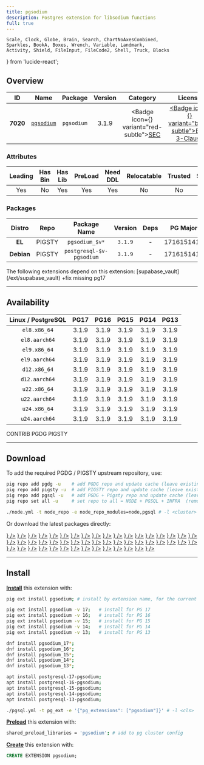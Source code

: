 ```yaml
---
title: pgsodium
description: Postgres extension for libsodium functions
full: true
---
```


    Scale, Clock, Globe, Brain, Search, ChartNoAxesCombined,
    Sparkles, BookA, Boxes, Wrench, Variable, Landmark,
    Activity, Shield, FileInput, FileCode2, Shell, Truck, Blocks
} from 'lucide-react';

## Overview

| <TooltipIconButton tooltip="Extension unique identifier" side="top">ID</TooltipIconButton> | <TooltipIconButton tooltip="Extension name" side="top">Name</TooltipIconButton> | <TooltipIconButton tooltip="Package name for installation" side="top">Package</TooltipIconButton> | <TooltipIconButton tooltip="Latest available extension version" side="top">Version</TooltipIconButton> | <TooltipIconButton tooltip="Extension category" side="top">Category</TooltipIconButton> | <TooltipIconButton tooltip="Open source license" side="top">License</TooltipIconButton> | <TooltipIconButton tooltip="Programming language" side="top">Lang</TooltipIconButton> |
|:--------:|:--------:|:----------:|:--------------:|:---------------------------------------:|:------------------------------------------------------:|:----:|
| **7020** | [`pgsodium`](https://github.com/michelp/pgsodium) | `pgsodium` | 3.1.9 | <Badge icon={<Shield />} variant="red-subtle"><a href="/ext/sec" className="no-underline">SEC</a></Badge> | <a href="/ext/list/license#bsd-3-clause" className="no-underline"><Badge icon={<Scale />} variant="blue-subtle">BSD 3-Clause</Badge></a> | <a href="/ext/list/lang#c"><Badge icon={<FileCode2 />} variant="blue-subtle">C</Badge></a> |

### Attributes

| <TooltipIconButton tooltip="The Primary Leading extension in the Package" side="top">Leading</TooltipIconButton> | <TooltipIconButton tooltip="Contains binary utils" side="top">Has Bin</TooltipIconButton> | <TooltipIconButton tooltip="Contains .so shared library files" side="top">Has Lib</TooltipIconButton> | <TooltipIconButton tooltip="Requires preloading via shared_preload_libraries" side="top">PreLoad</TooltipIconButton> | <TooltipIconButton tooltip="Requires CREATE EXTENSION DDL command" side="top">Need DDL</TooltipIconButton> | <TooltipIconButton tooltip="Can be installed in any schema" side="top">Relocatable</TooltipIconButton> | <TooltipIconButton tooltip="Can be created by non-superuser" side="top">Trusted</TooltipIconButton> | <TooltipIconButton tooltip="Schemas used by this extension" side="top">Schemas</TooltipIconButton> |
|:-------:|:-------:|:-------:|:-------:|:--------:|:-----------:|:-------:|:-------:|
| Yes | No | Yes | Yes | Yes | No | No | `pgsodium` |

### Packages

| <TooltipIconButton tooltip="Linux distribution family, EL or Debian" side="top">Distro</TooltipIconButton> | <TooltipIconButton tooltip="Package repository" side="top">Repo</TooltipIconButton> | <TooltipIconButton tooltip="The RPM/DEB Package Name Pattern (replace $v with real pg major)" side="top">Package Name</TooltipIconButton> | <TooltipIconButton tooltip="Latest package version" side="top">Version</TooltipIconButton> | <TooltipIconButton tooltip="RPM/DEB Package dependencies" side="top">Deps</TooltipIconButton> | <TooltipIconButton tooltip="Available in these PostgreSQL Major Versions" side="top">PG Major</TooltipIconButton> |
|:----------:|:--------:|:------------------------:|:-----------:|:------------:|:------------------:|
|   **EL**   | <Badge variant="amber-subtle"><span className="font-bold">PIGSTY</span></Badge> | `pgsodium_$v*` | `3.1.9` | - | <Badge variant="green-subtle">17</Badge><Badge variant="green-subtle">16</Badge><Badge variant="green-subtle">15</Badge><Badge variant="green-subtle">14</Badge><Badge variant="green-subtle">13</Badge> |
| **Debian** | <Badge variant="amber-subtle"><span className="font-bold">PIGSTY</span></Badge> | `postgresql-$v-pgsodium` | `3.1.9` | - | <Badge variant="green-subtle">17</Badge><Badge variant="green-subtle">16</Badge><Badge variant="green-subtle">15</Badge><Badge variant="green-subtle">14</Badge><Badge variant="green-subtle">13</Badge> |


<Callout title="Dependent Extensions" type="info">
    The following extensions depend on this extension: [supabase_vault](/ext/supabase_vault)
</Callout>

<Callout title="Comments" type="info">
    +fix missing pg17
</Callout>


------

## Availability

| <TooltipIconButton tooltip="Linux Distro Arch / PostgreSQL Major Version" side="top">Linux / PostgreSQL </TooltipIconButton> | **PG17** | **PG16** | **PG15** | **PG14** | **PG13** |
|:-----:|:-----:|:-----:|:-----:|:-----:|:-----:|
| `el8.x86_64` | <Badge variant="blue-subtle">3.1.9</Badge> | <Badge variant="blue-subtle">3.1.9</Badge> | <Badge variant="blue-subtle">3.1.9</Badge> | <Badge variant="blue-subtle">3.1.9</Badge> | <Badge variant="blue-subtle">3.1.9</Badge> |
| `el8.aarch64` | <Badge variant="blue-subtle">3.1.9</Badge> | <Badge variant="blue-subtle">3.1.9</Badge> | <Badge variant="blue-subtle">3.1.9</Badge> | <Badge variant="blue-subtle">3.1.9</Badge> | <Badge variant="blue-subtle">3.1.9</Badge> |
| `el9.x86_64` | <Badge variant="blue-subtle">3.1.9</Badge> | <Badge variant="blue-subtle">3.1.9</Badge> | <Badge variant="blue-subtle">3.1.9</Badge> | <Badge variant="blue-subtle">3.1.9</Badge> | <Badge variant="blue-subtle">3.1.9</Badge> |
| `el9.aarch64` | <Badge variant="blue-subtle">3.1.9</Badge> | <Badge variant="blue-subtle">3.1.9</Badge> | <Badge variant="blue-subtle">3.1.9</Badge> | <Badge variant="blue-subtle">3.1.9</Badge> | <Badge variant="blue-subtle">3.1.9</Badge> |
| `d12.x86_64` | <Badge variant="amber-subtle">3.1.9</Badge> | <Badge variant="amber-subtle">3.1.9</Badge> | <Badge variant="amber-subtle">3.1.9</Badge> | <Badge variant="amber-subtle">3.1.9</Badge> | <Badge variant="amber-subtle">3.1.9</Badge> |
| `d12.aarch64` | <Badge variant="amber-subtle">3.1.9</Badge> | <Badge variant="amber-subtle">3.1.9</Badge> | <Badge variant="amber-subtle">3.1.9</Badge> | <Badge variant="amber-subtle">3.1.9</Badge> | <Badge variant="amber-subtle">3.1.9</Badge> |
| `u22.x86_64` | <Badge variant="amber-subtle">3.1.9</Badge> | <Badge variant="amber-subtle">3.1.9</Badge> | <Badge variant="amber-subtle">3.1.9</Badge> | <Badge variant="amber-subtle">3.1.9</Badge> | <Badge variant="amber-subtle">3.1.9</Badge> |
| `u22.aarch64` | <Badge variant="amber-subtle">3.1.9</Badge> | <Badge variant="amber-subtle">3.1.9</Badge> | <Badge variant="amber-subtle">3.1.9</Badge> | <Badge variant="amber-subtle">3.1.9</Badge> | <Badge variant="amber-subtle">3.1.9</Badge> |
| `u24.x86_64` | <Badge variant="amber-subtle">3.1.9</Badge> | <Badge variant="amber-subtle">3.1.9</Badge> | <Badge variant="amber-subtle">3.1.9</Badge> | <Badge variant="amber-subtle">3.1.9</Badge> | <Badge variant="amber-subtle">3.1.9</Badge> |
| `u24.aarch64` | <Badge variant="amber-subtle">3.1.9</Badge> | <Badge variant="amber-subtle">3.1.9</Badge> | <Badge variant="amber-subtle">3.1.9</Badge> | <Badge variant="amber-subtle">3.1.9</Badge> | <Badge variant="amber-subtle">3.1.9</Badge> |

<Badge variant="green-subtle"><span className="font-black">CONTRIB</span></Badge> <Badge variant="blue-subtle"><span className="font-black">PGDG</span></Badge> <Badge variant="amber-subtle"><span className="font-black">PIGSTY</span></Badge>

------

## Download

To add the required PGDG / PIGSTY upstream repository, use:

```bash tab="pig"
pig repo add pgdg -u    # add PGDG repo and update cache (leave existing repos)
pig repo add pigsty -u  # add PIGSTY repo and update cache (leave existing repos)
pig repo add pgsql -u   # add PGDG + Pigsty repo and update cache (leave existing repos)
pig repo set all -u     # set repo to all = NODE + PGSQL + INFRA  (remove existing repos)
```
```bash tab="pigsty"
./node.yml -t node_repo -e node_repo_modules=node,pgsql # -l <cluster>
```

Or download the latest packages directly:

<Files>
    <Folder name="el8.x86_64">
        <a href="https://download.postgresql.org/pub/repos/yum/17/redhat/rhel-8-x86_64/pgsodium_17-3.1.9-3PGDG.rhel8.x86_64.rpm"><File name="pgsodium_17-3.1.9-3PGDG.rhel8.x86_64.rpm" icon={<Package className="text-emerald-500" />} /></a>
        <a href="https://download.postgresql.org/pub/repos/yum/16/redhat/rhel-8-x86_64/pgsodium_16-3.1.9-1PGDG.rhel8.x86_64.rpm"><File name="pgsodium_16-3.1.9-1PGDG.rhel8.x86_64.rpm" icon={<Package className="text-emerald-500" />} /></a>
        <a href="https://download.postgresql.org/pub/repos/yum/15/redhat/rhel-8-x86_64/pgsodium_15-3.1.9-1PGDG.rhel8.x86_64.rpm"><File name="pgsodium_15-3.1.9-1PGDG.rhel8.x86_64.rpm" icon={<Package className="text-emerald-500" />} /></a>
        <a href="https://download.postgresql.org/pub/repos/yum/14/redhat/rhel-8-x86_64/pgsodium_14-3.1.9-1PGDG.rhel8.x86_64.rpm"><File name="pgsodium_14-3.1.9-1PGDG.rhel8.x86_64.rpm" icon={<Package className="text-emerald-500" />} /></a>
        <a href="https://download.postgresql.org/pub/repos/yum/13/redhat/rhel-8-x86_64/pgsodium_13-3.1.9-1PGDG.rhel8.x86_64.rpm"><File name="pgsodium_13-3.1.9-1PGDG.rhel8.x86_64.rpm" icon={<Package className="text-emerald-500" />} /></a>
    </Folder>
    <Folder name="el8.aarch64">
        <a href="https://download.postgresql.org/pub/repos/yum/17/redhat/rhel-8-aarch64/pgsodium_17-3.1.9-3PGDG.rhel8.aarch64.rpm"><File name="pgsodium_17-3.1.9-3PGDG.rhel8.aarch64.rpm" icon={<Package className="text-orange-500" />} /></a>
        <a href="https://download.postgresql.org/pub/repos/yum/16/redhat/rhel-8-aarch64/pgsodium_16-3.1.9-1PGDG.rhel8.aarch64.rpm"><File name="pgsodium_16-3.1.9-1PGDG.rhel8.aarch64.rpm" icon={<Package className="text-orange-500" />} /></a>
        <a href="https://download.postgresql.org/pub/repos/yum/15/redhat/rhel-8-aarch64/pgsodium_15-3.1.9-1PGDG.rhel8.aarch64.rpm"><File name="pgsodium_15-3.1.9-1PGDG.rhel8.aarch64.rpm" icon={<Package className="text-orange-500" />} /></a>
        <a href="https://download.postgresql.org/pub/repos/yum/14/redhat/rhel-8-aarch64/pgsodium_14-3.1.9-1PGDG.rhel8.aarch64.rpm"><File name="pgsodium_14-3.1.9-1PGDG.rhel8.aarch64.rpm" icon={<Package className="text-orange-500" />} /></a>
        <a href="https://download.postgresql.org/pub/repos/yum/13/redhat/rhel-8-aarch64/pgsodium_13-3.1.9-1PGDG.rhel8.aarch64.rpm"><File name="pgsodium_13-3.1.9-1PGDG.rhel8.aarch64.rpm" icon={<Package className="text-orange-500" />} /></a>
    </Folder>
    <Folder name="el9.x86_64">
        <a href="https://download.postgresql.org/pub/repos/yum/17/redhat/rhel-9-x86_64/pgsodium_17-3.1.9-3PGDG.rhel9.x86_64.rpm"><File name="pgsodium_17-3.1.9-3PGDG.rhel9.x86_64.rpm" icon={<Package className="text-emerald-500" />} /></a>
        <a href="https://download.postgresql.org/pub/repos/yum/16/redhat/rhel-9-x86_64/pgsodium_16-3.1.9-1PGDG.rhel9.x86_64.rpm"><File name="pgsodium_16-3.1.9-1PGDG.rhel9.x86_64.rpm" icon={<Package className="text-emerald-500" />} /></a>
        <a href="https://download.postgresql.org/pub/repos/yum/15/redhat/rhel-9-x86_64/pgsodium_15-3.1.9-1PGDG.rhel9.x86_64.rpm"><File name="pgsodium_15-3.1.9-1PGDG.rhel9.x86_64.rpm" icon={<Package className="text-emerald-500" />} /></a>
        <a href="https://download.postgresql.org/pub/repos/yum/14/redhat/rhel-9-x86_64/pgsodium_14-3.1.9-1PGDG.rhel9.x86_64.rpm"><File name="pgsodium_14-3.1.9-1PGDG.rhel9.x86_64.rpm" icon={<Package className="text-emerald-500" />} /></a>
        <a href="https://download.postgresql.org/pub/repos/yum/13/redhat/rhel-9-x86_64/pgsodium_13-3.1.9-1PGDG.rhel9.x86_64.rpm"><File name="pgsodium_13-3.1.9-1PGDG.rhel9.x86_64.rpm" icon={<Package className="text-emerald-500" />} /></a>
    </Folder>
    <Folder name="el9.aarch64">
        <a href="https://download.postgresql.org/pub/repos/yum/17/redhat/rhel-9-aarch64/pgsodium_17-3.1.9-3PGDG.rhel9.aarch64.rpm"><File name="pgsodium_17-3.1.9-3PGDG.rhel9.aarch64.rpm" icon={<Package className="text-orange-500" />} /></a>
        <a href="https://download.postgresql.org/pub/repos/yum/16/redhat/rhel-9-aarch64/pgsodium_16-3.1.9-1PGDG.rhel9.aarch64.rpm"><File name="pgsodium_16-3.1.9-1PGDG.rhel9.aarch64.rpm" icon={<Package className="text-orange-500" />} /></a>
        <a href="https://download.postgresql.org/pub/repos/yum/15/redhat/rhel-9-aarch64/pgsodium_15-3.1.9-1PGDG.rhel9.aarch64.rpm"><File name="pgsodium_15-3.1.9-1PGDG.rhel9.aarch64.rpm" icon={<Package className="text-orange-500" />} /></a>
        <a href="https://download.postgresql.org/pub/repos/yum/14/redhat/rhel-9-aarch64/pgsodium_14-3.1.9-1PGDG.rhel9.aarch64.rpm"><File name="pgsodium_14-3.1.9-1PGDG.rhel9.aarch64.rpm" icon={<Package className="text-orange-500" />} /></a>
        <a href="https://download.postgresql.org/pub/repos/yum/13/redhat/rhel-9-aarch64/pgsodium_13-3.1.9-1PGDG.rhel9.aarch64.rpm"><File name="pgsodium_13-3.1.9-1PGDG.rhel9.aarch64.rpm" icon={<Package className="text-orange-500" />} /></a>
    </Folder>
    <Folder name="d12.x86_64">
        <a href="https://repo.pigsty.io/apt/pgsql/bookworm/pool/main/p/pgsodium/postgresql-17-pgsodium_3.1.9-1PIGSTY~bookworm_amd64.deb"><File name="postgresql-17-pgsodium_3.1.9-1PIGSTY~bookworm_amd64.deb" icon={<Box className="text-emerald-500" />} /></a>
        <a href="https://repo.pigsty.io/apt/pgsql/bookworm/pool/main/p/pgsodium/postgresql-16-pgsodium_3.1.9-1PIGSTY~bookworm_amd64.deb"><File name="postgresql-16-pgsodium_3.1.9-1PIGSTY~bookworm_amd64.deb" icon={<Box className="text-emerald-500" />} /></a>
        <a href="https://repo.pigsty.io/apt/pgsql/bookworm/pool/main/p/pgsodium/postgresql-15-pgsodium_3.1.9-1PIGSTY~bookworm_amd64.deb"><File name="postgresql-15-pgsodium_3.1.9-1PIGSTY~bookworm_amd64.deb" icon={<Box className="text-emerald-500" />} /></a>
        <a href="https://repo.pigsty.io/apt/pgsql/bookworm/pool/main/p/pgsodium/postgresql-14-pgsodium_3.1.9-1PIGSTY~bookworm_amd64.deb"><File name="postgresql-14-pgsodium_3.1.9-1PIGSTY~bookworm_amd64.deb" icon={<Box className="text-emerald-500" />} /></a>
        <a href="https://repo.pigsty.io/apt/pgsql/bookworm/pool/main/p/pgsodium/postgresql-13-pgsodium_3.1.9-1PIGSTY~bookworm_amd64.deb"><File name="postgresql-13-pgsodium_3.1.9-1PIGSTY~bookworm_amd64.deb" icon={<Box className="text-emerald-500" />} /></a>
    </Folder>
    <Folder name="d12.aarch64">
        <a href="https://repo.pigsty.io/apt/pgsql/bookworm/pool/main/p/pgsodium/postgresql-17-pgsodium_3.1.9-1PIGSTY~bookworm_arm64.deb"><File name="postgresql-17-pgsodium_3.1.9-1PIGSTY~bookworm_arm64.deb" icon={<Box className="text-orange-500" />} /></a>
        <a href="https://repo.pigsty.io/apt/pgsql/bookworm/pool/main/p/pgsodium/postgresql-16-pgsodium_3.1.9-1PIGSTY~bookworm_arm64.deb"><File name="postgresql-16-pgsodium_3.1.9-1PIGSTY~bookworm_arm64.deb" icon={<Box className="text-orange-500" />} /></a>
        <a href="https://repo.pigsty.io/apt/pgsql/bookworm/pool/main/p/pgsodium/postgresql-15-pgsodium_3.1.9-1PIGSTY~bookworm_arm64.deb"><File name="postgresql-15-pgsodium_3.1.9-1PIGSTY~bookworm_arm64.deb" icon={<Box className="text-orange-500" />} /></a>
        <a href="https://repo.pigsty.io/apt/pgsql/bookworm/pool/main/p/pgsodium/postgresql-14-pgsodium_3.1.9-1PIGSTY~bookworm_arm64.deb"><File name="postgresql-14-pgsodium_3.1.9-1PIGSTY~bookworm_arm64.deb" icon={<Box className="text-orange-500" />} /></a>
        <a href="https://repo.pigsty.io/apt/pgsql/bookworm/pool/main/p/pgsodium/postgresql-13-pgsodium_3.1.9-1PIGSTY~bookworm_arm64.deb"><File name="postgresql-13-pgsodium_3.1.9-1PIGSTY~bookworm_arm64.deb" icon={<Box className="text-orange-500" />} /></a>
    </Folder>
    <Folder name="u22.x86_64">
        <a href="https://repo.pigsty.io/apt/pgsql/jammy/pool/main/p/pgsodium/postgresql-17-pgsodium_3.1.9-1PIGSTY~jammy_amd64.deb"><File name="postgresql-17-pgsodium_3.1.9-1PIGSTY~jammy_amd64.deb" icon={<Box className="text-emerald-500" />} /></a>
        <a href="https://repo.pigsty.io/apt/pgsql/jammy/pool/main/p/pgsodium/postgresql-16-pgsodium_3.1.9-1PIGSTY~jammy_amd64.deb"><File name="postgresql-16-pgsodium_3.1.9-1PIGSTY~jammy_amd64.deb" icon={<Box className="text-emerald-500" />} /></a>
        <a href="https://repo.pigsty.io/apt/pgsql/jammy/pool/main/p/pgsodium/postgresql-15-pgsodium_3.1.9-1PIGSTY~jammy_amd64.deb"><File name="postgresql-15-pgsodium_3.1.9-1PIGSTY~jammy_amd64.deb" icon={<Box className="text-emerald-500" />} /></a>
        <a href="https://repo.pigsty.io/apt/pgsql/jammy/pool/main/p/pgsodium/postgresql-14-pgsodium_3.1.9-1PIGSTY~jammy_amd64.deb"><File name="postgresql-14-pgsodium_3.1.9-1PIGSTY~jammy_amd64.deb" icon={<Box className="text-emerald-500" />} /></a>
        <a href="https://repo.pigsty.io/apt/pgsql/jammy/pool/main/p/pgsodium/postgresql-13-pgsodium_3.1.9-1PIGSTY~jammy_amd64.deb"><File name="postgresql-13-pgsodium_3.1.9-1PIGSTY~jammy_amd64.deb" icon={<Box className="text-emerald-500" />} /></a>
    </Folder>
    <Folder name="u22.aarch64">
        <a href="https://repo.pigsty.io/apt/pgsql/jammy/pool/main/p/pgsodium/postgresql-17-pgsodium_3.1.9-1PIGSTY~jammy_arm64.deb"><File name="postgresql-17-pgsodium_3.1.9-1PIGSTY~jammy_arm64.deb" icon={<Box className="text-orange-500" />} /></a>
        <a href="https://repo.pigsty.io/apt/pgsql/jammy/pool/main/p/pgsodium/postgresql-16-pgsodium_3.1.9-1PIGSTY~jammy_arm64.deb"><File name="postgresql-16-pgsodium_3.1.9-1PIGSTY~jammy_arm64.deb" icon={<Box className="text-orange-500" />} /></a>
        <a href="https://repo.pigsty.io/apt/pgsql/jammy/pool/main/p/pgsodium/postgresql-15-pgsodium_3.1.9-1PIGSTY~jammy_arm64.deb"><File name="postgresql-15-pgsodium_3.1.9-1PIGSTY~jammy_arm64.deb" icon={<Box className="text-orange-500" />} /></a>
        <a href="https://repo.pigsty.io/apt/pgsql/jammy/pool/main/p/pgsodium/postgresql-14-pgsodium_3.1.9-1PIGSTY~jammy_arm64.deb"><File name="postgresql-14-pgsodium_3.1.9-1PIGSTY~jammy_arm64.deb" icon={<Box className="text-orange-500" />} /></a>
        <a href="https://repo.pigsty.io/apt/pgsql/jammy/pool/main/p/pgsodium/postgresql-13-pgsodium_3.1.9-1PIGSTY~jammy_arm64.deb"><File name="postgresql-13-pgsodium_3.1.9-1PIGSTY~jammy_arm64.deb" icon={<Box className="text-orange-500" />} /></a>
    </Folder>
    <Folder name="u24.x86_64">
        <a href="https://repo.pigsty.io/apt/pgsql/noble/pool/main/p/pgsodium/postgresql-17-pgsodium_3.1.9-1PIGSTY~noble_amd64.deb"><File name="postgresql-17-pgsodium_3.1.9-1PIGSTY~noble_amd64.deb" icon={<Box className="text-emerald-500" />} /></a>
        <a href="https://repo.pigsty.io/apt/pgsql/noble/pool/main/p/pgsodium/postgresql-16-pgsodium_3.1.9-1PIGSTY~noble_amd64.deb"><File name="postgresql-16-pgsodium_3.1.9-1PIGSTY~noble_amd64.deb" icon={<Box className="text-emerald-500" />} /></a>
        <a href="https://repo.pigsty.io/apt/pgsql/noble/pool/main/p/pgsodium/postgresql-15-pgsodium_3.1.9-1PIGSTY~noble_amd64.deb"><File name="postgresql-15-pgsodium_3.1.9-1PIGSTY~noble_amd64.deb" icon={<Box className="text-emerald-500" />} /></a>
        <a href="https://repo.pigsty.io/apt/pgsql/noble/pool/main/p/pgsodium/postgresql-14-pgsodium_3.1.9-1PIGSTY~noble_amd64.deb"><File name="postgresql-14-pgsodium_3.1.9-1PIGSTY~noble_amd64.deb" icon={<Box className="text-emerald-500" />} /></a>
        <a href="https://repo.pigsty.io/apt/pgsql/noble/pool/main/p/pgsodium/postgresql-13-pgsodium_3.1.9-1PIGSTY~noble_amd64.deb"><File name="postgresql-13-pgsodium_3.1.9-1PIGSTY~noble_amd64.deb" icon={<Box className="text-emerald-500" />} /></a>
    </Folder>
    <Folder name="u24.aarch64">
        <a href="https://repo.pigsty.io/apt/pgsql/noble/pool/main/p/pgsodium/postgresql-17-pgsodium_3.1.9-1PIGSTY~noble_arm64.deb"><File name="postgresql-17-pgsodium_3.1.9-1PIGSTY~noble_arm64.deb" icon={<Box className="text-orange-500" />} /></a>
        <a href="https://repo.pigsty.io/apt/pgsql/noble/pool/main/p/pgsodium/postgresql-16-pgsodium_3.1.9-1PIGSTY~noble_arm64.deb"><File name="postgresql-16-pgsodium_3.1.9-1PIGSTY~noble_arm64.deb" icon={<Box className="text-orange-500" />} /></a>
        <a href="https://repo.pigsty.io/apt/pgsql/noble/pool/main/p/pgsodium/postgresql-15-pgsodium_3.1.9-1PIGSTY~noble_arm64.deb"><File name="postgresql-15-pgsodium_3.1.9-1PIGSTY~noble_arm64.deb" icon={<Box className="text-orange-500" />} /></a>
        <a href="https://repo.pigsty.io/apt/pgsql/noble/pool/main/p/pgsodium/postgresql-14-pgsodium_3.1.9-1PIGSTY~noble_arm64.deb"><File name="postgresql-14-pgsodium_3.1.9-1PIGSTY~noble_arm64.deb" icon={<Box className="text-orange-500" />} /></a>
        <a href="https://repo.pigsty.io/apt/pgsql/noble/pool/main/p/pgsodium/postgresql-13-pgsodium_3.1.9-1PIGSTY~noble_arm64.deb"><File name="postgresql-13-pgsodium_3.1.9-1PIGSTY~noble_arm64.deb" icon={<Box className="text-orange-500" />} /></a>
    </Folder>
</Files>

------

## Install

[**Install**](/docs/pgsql/extension/install) this extension with:

```bash tab="pig"
pig ext install pgsodium; # install by extension name, for the current active PG version

pig ext install pgsodium -v 17;   # install for PG 17
pig ext install pgsodium -v 16;   # install for PG 16
pig ext install pgsodium -v 15;   # install for PG 15
pig ext install pgsodium -v 14;   # install for PG 14
pig ext install pgsodium -v 13;   # install for PG 13
```
```bash tab="yum" 
dnf install pgsodium_17*;
dnf install pgsodium_16*;
dnf install pgsodium_15*;
dnf install pgsodium_14*;
dnf install pgsodium_13*;
```
```bash tab="apt" 
apt install postgresql-17-pgsodium;
apt install postgresql-16-pgsodium;
apt install postgresql-15-pgsodium;
apt install postgresql-14-pgsodium;
apt install postgresql-13-pgsodium;
```
```bash tab="ansible"
./pgsql.yml -t pg_ext -e '{"pg_extensions": ["pgsodium"]}' # -l <cls>
```

[**Preload**](/docs/pgsql/extension/load) this extension with:

```bash
shared_preload_libraries = 'pgsodium'; # add to pg cluster config
```

[**Create**](/docs/pgsql/extension/create) this extension with:

```sql
CREATE EXTENSION pgsodium;
```


